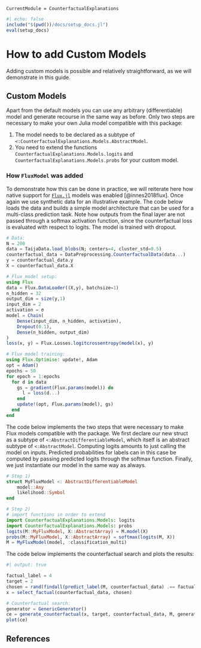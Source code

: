 ```@meta
CurrentModule = CounterfactualExplanations 
```

```julia
#| echo: false
include("$(pwd())/docs/setup_docs.jl")
eval(setup_docs)
```

# How to add Custom Models

Adding custom models is possible and relatively straightforward, as we will demonstrate in this guide.

## Custom Models

Apart from the default models you can use any arbitrary (differentiable) model and generate recourse in the same way as before. Only two steps are necessary to make your own Julia model compatible with this package:

1. The model needs to be declared as a subtype of `<:CounterfactualExplanations.Models.AbstractModel`.
2. You need to extend the functions `CounterfactualExplanations.Models.logits` and `CounterfactualExplanations.Models.probs` for your custom model.

### How `FluxModel` was added

To demonstrate how this can be done in practice, we will reiterate here how native support for [`Flux.jl`](https://fluxml.ai/) models was enabled [@innes2018flux]. Once again we use synthetic data for an illustrative example. The code below loads the data and builds a simple model architecture that can be used for a multi-class prediction task. Note how outputs from the final layer are not passed through a softmax activation function, since the counterfactual loss is evaluated with respect to logits. The model is trained with dropout.

```julia
# Data:
N = 200
data = TaijaData.load_blobs(N; centers=4, cluster_std=0.5)
counterfactual_data = DataPreprocessing.CounterfactualData(data...)
y = counterfactual_data.y
X = counterfactual_data.X

# Flux model setup: 
using Flux
data = Flux.DataLoader((X,y), batchsize=1)
n_hidden = 32
output_dim = size(y,1)
input_dim = 2
activation = σ
model = Chain(
    Dense(input_dim, n_hidden, activation),
    Dropout(0.1),
    Dense(n_hidden, output_dim)
)  
loss(x, y) = Flux.Losses.logitcrossentropy(model(x), y)

# Flux model training:
using Flux.Optimise: update!, Adam
opt = Adam()
epochs = 50
for epoch = 1:epochs
  for d in data
    gs = gradient(Flux.params(model)) do
      l = loss(d...)
    end
    update!(opt, Flux.params(model), gs)
  end
end
```

The code below implements the two steps that were necessary to make Flux models compatible with the package. We first declare our new struct as a subtype of `<:AbstractDifferentiableModel`, which itself is an abstract subtype of `<:AbstractModel`. Computing logits amounts to just calling the model on inputs. Predicted probabilities for labels can in this case be computed by passing predicted logits through the softmax function. Finally, we just instantiate our model in the same way as always.

```julia
# Step 1)
struct MyFluxModel <: AbstractDifferentiableModel
    model::Any
    likelihood::Symbol
end

# Step 2)
# import functions in order to extend
import CounterfactualExplanations.Models: logits
import CounterfactualExplanations.Models: probs 
logits(M::MyFluxModel, X::AbstractArray) = M.model(X)
probs(M::MyFluxModel, X::AbstractArray) = softmax(logits(M, X))
M = MyFluxModel(model, :classification_multi)
```

The code below implements the counterfactual search and plots the results:

```julia
#| output: true

factual_label = 4
target = 2
chosen = rand(findall(predict_label(M, counterfactual_data) .== factual_label))
x = select_factual(counterfactual_data, chosen)  

# Counterfactual search:
generator = GenericGenerator()
ce = generate_counterfactual(x, target, counterfactual_data, M, generator)
plot(ce)
```

## References

